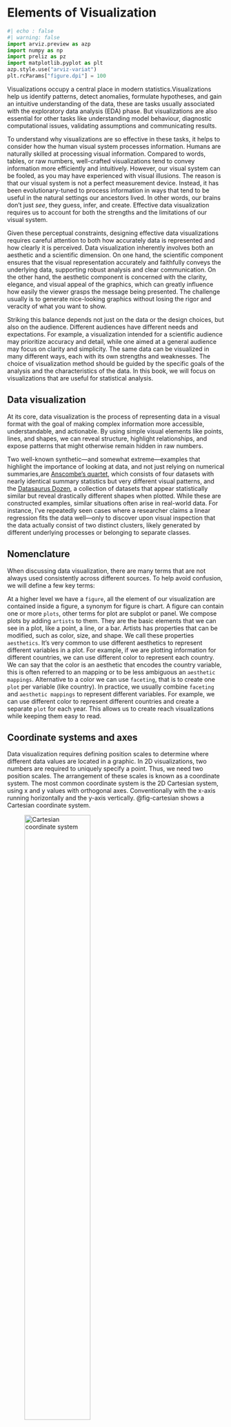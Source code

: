 # Elements of Visualization  {#sec-elements-visualization}

```python
#| echo : false
#| warning: false
import arviz.preview as azp
import numpy as np
import preliz as pz
import matplotlib.pyplot as plt
azp.style.use("arviz-variat")
plt.rcParams["figure.dpi"] = 100
```
Visualizations occupy a central place in modern statistics.Visualizations help us identify patterns, detect anomalies, formulate hypotheses, and gain an intuitive understanding of the data, these are tasks usually associated with the exploratory data analysis (EDA) phase. But visualizations are also essential for other tasks like understanding model behaviour, diagnostic computational issues, validating assumptions and communicating results.

To understand why visualizations are so effective in these tasks, it helps to consider how the human visual system processes information. Humans are naturally skilled at processing visual information. Compared to words, tables, or raw numbers, well-crafted visualizations tend to convey information more efficiently and intuitively. However, our visual system can be fooled, as you may have experienced with visual illusions. The reason is that our visual system is not a perfect measurement device. Instead, it has been evolutionary-tuned to process information in ways that tend to be useful in the natural settings our ancestors lived. In other words, our brains don’t just _see_, they guess, infer, and create. Effective data visualization requires us to account for both the strengths and the limitations of our visual system.

Given these perceptual constraints, designing effective data visualizations requires careful attention to both how accurately data is represented and how clearly it is perceived. Data visualization inherently involves both an aesthetic and a scientific dimension. On one hand, the scientific component ensures that the visual representation accurately and faithfully conveys the underlying data, supporting robust analysis and clear communication. On the other hand, the aesthetic component is concerned with the clarity, elegance, and visual appeal of the graphics, which can greatly influence how easily the viewer grasps the message being presented. The challenge usually is to generate nice-looking graphics without losing the rigor and veracity of what you want to show. 

Striking this balance depends not just on the data or the design choices, but also on the audience. Different audiences have different needs and expectations. For example, a visualization intended for a scientific audience may prioritize accuracy and detail, while one aimed at a general audience may focus on clarity and simplicity. The same data can be visualized in many different ways, each with its own strengths and weaknesses. The choice of visualization method should be guided by the specific goals of the analysis and the characteristics of the data. In this book, we will focus on visualizations that are useful for statistical analysis.


## Data visualization

 At its core, data visualization is the process of representing data in a visual format with the goal of making complex information more accessible, understandable, and actionable. By using simple visual elements like points, lines, and shapes, we can reveal structure, highlight relationships, and expose patterns that might otherwise remain hidden in raw numbers.

Two well-known synthetic—and somewhat extreme—examples that highlight the importance of looking at data, and not just relying on numerical summaries,are [Anscombe’s quartet](https://en.wikipedia.org/wiki/Anscombe%27s_quartet), which consists of four datasets with nearly identical summary statistics but very different visual patterns, and the [Datasaurus Dozen](https://en.wikipedia.org/wiki/Datasaurus_dozen), a collection of datasets that appear statistically similar but reveal drastically different shapes when plotted. While these are constructed examples, similar situations often arise in real-world data. For instance, I’ve repeatedly seen cases where a researcher claims a linear regression fits the data well—only to discover upon visual inspection that the data actually consist of two distinct clusters, likely generated by different underlying processes or belonging to separate classes.  

## Nomenclature

When discussing data visualization, there  are many terms that are not always used consistently across different sources. To help avoid confusion, we will define a few key terms:

At a higher level we have a `figure`, all the element of our visualization are contained inside a figure, a synonym for figure is chart. A figure can contain one or more `plots`, other terms for plot are subplot or panel. We compose plots by adding `artists` to them. They are the basic elements that we can see in a plot, like a point, a line, or a bar. Artists has properties that can be modified, such as color, size, and shape. We call these properties `aesthetics`. It's very common to use different aesthetics to represent different variables in a plot. For example, if we are plotting information for different countries, we can use different color to represent each country. We can say that the color is an aesthetic that encodes the country variable, this is often referred to an mapping or to be less ambiguous an `aesthetic mappings`. Alternative to a color we can use `faceting`, that is to create one `plot` per variable (like country). In practice, we usually combine `faceting` and `aesthetic mappings` to represent different variables. For example, we can use different color to represent different countries and create a separate `plot` for each year. This allows us to create reach visualizations while keeping them easy to read.


## Coordinate systems and axes

Data visualization requires defining position scales to determine where different data values are located in a graphic. In 2D visualizations, two numbers are required to uniquely specify a point. Thus, we need two position scales. The arrangement of these scales is known as a coordinate system. The most common coordinate system is the 2D Cartesian system, using x and y values with orthogonal axes. Conventionally with the x-axis running horizontally and the y-axis vertically. @fig-cartesian shows a Cartesian coordinate system. 

![Cartesian coordinate system](../img/cartesian_coordinates.png){#fig-cartesian width=60%}

In practice, we typically shift the axes so that they do not necessarily pass through the origin (0,0), and instead their location is determined by the data. We do this because it is usually more convenient and easier to read to have the axes to the left and bottom of the figure than in the middle. For instance @fig-cartesian_shifted plots the exact same points shown in @fig-cartesian but with the axes placed automatically by matplotlib.

![Cartesian coordinate system with axes automatically placed by matplotlib based on the data](../img/cartesian_coordinates_shifted.png){#fig-cartesian_shifted width=80%}

Usually, data has units, such as degrees Celsius for temperature, centimetres for length, or kilograms for weight. In case we are plotting variables of different types (and hence different units) we can adjust the aspect ratio of the axes as we wish. We can make a figure short and wide if it fits better on a page or screen. But we can also change the aspect ratio to highlight important differences, for example, if we want to emphasize changes along the y-axis we can make the figure tall and narrow. When both the x and y axes use the same units, it's important to maintain an equal ratio to ensure that the relationship between data points on the graph accurately reflects their quantitative values.

After the cartesian coordinate system, the most common coordinate system is the polar coordinate system. In this system, the position of a point is determined by the distance from the origin and the angle with respect to a reference axis. Polar coordinates are useful for representing periodic data, such as days of the week, or data that is naturally represented in a circular shape, such as wind direction. Figure @fig-polar shows a polar coordinate system.

![Polar coordinate system](../img/polar_coordinates.png){#fig-polar width=60%}



## Good practices and sources of error

Using visualization to deceive third parties should not be the goal of an intellectually honest person, but without being careful we can deceive ourselves and other without even realizing it. For example, it has been known for decades that bar-plots are more effective for comparing values than a pie-charts. The reason is that our perceptual apparatus is quite good at evaluating lengths, but not very good at evaluating areas. @fig-elementary_perceptual_tasks shows different visual elements ordered according to the precision with which the human brain can detect differences and make comparisons between them [@William1984; @Heer2010].

![Scale of elementary perceptual tasks, taken from [The Truthful Art](https://www.amazon.com/Truthful-Art-Data-Charts-Communication/dp/0321934075)](../img/elementary_perceptual_tasks.png){#fig-elementary_perceptual_tasks width=70%}



### General principles for using colours

Human eyes work by essentially perceiving 3 wavelengths, this feature is used in technological devices such as screens to generate all colours from combinations of 3 components, Red, Green, and Blue. This is known as the [RGB color model](https://en.wikipedia.org/wiki/RGB_color_model). But this is not the only possible system. A very common alternative is the CYMK [color model](https://en.wikipedia.org/wiki/CMYK_color_model), Cyan, Yellow, Magenta, and Black. 

To analyze the perceptual attributes of color, it is better to think in terms of Hue, Saturation, and Lightness, [HSL](https://en.wikipedia.org/wiki/HSL_and_HSV) is an alternative representation of the RGB color model.

The hue is what we colloquially call "different colours". Green, red, etc. Saturation is how colourful or washed out we perceive a given color. Two colours with different hues will look more different when they have more saturation. The lightness corresponds to the amount of light emitted (active screens) or reflected (impressions), ranging from black to white:

Varying the tone is useful to easily distinguish categories as shown in @fig-hue.

![Tone variations can be help to distinguish categories.](../img/hue.png){#fig-hue}


In principle, most humans are capable of distinguishing millions of tones, but if we want to associate categories with colours, the effectiveness of distinguishing them decreases drastically as the number of categories increases. This happens not only because the tones will be increasingly closer to each other, but also because we have a limited working memory. Associating a few colours (say 4) with categories (countries, temperature ranges, etc.) is usually easy. But unless there are pre-existing associations, remembering many categories becomes challenging and this exacerbates when colours are close to each other. This requires us to continually alternate between the graphic and the legend or text where the color-category association is indicated. Adding other elements besides color such as shapes can help, but in general, it will be more useful to try to keep the number of categories relatively low. In addition, it is important to take into account the presentation context, if we want to show a figure during a presentation where we only have a few seconds to dedicate to that figure, it is advisable to keep the figure as simple as possible. This may involve removing items and displaying only a subset of the data. If the figure is part of a text, where the reader will have the time to analyze for a longer period, perhaps the complexity can be somewhat greater.
 
Although we mentioned before that human eyes are capable of distinguishing three main colours (red, green, and blue), the ability to distinguish these 3 colours varies between people, to the point that many individuals have difficulty distinguishing some colours. The most common case occurs with red and green. This is why it is important to avoid using those colours. An easy way to avoid this problem is to use *color-blind-friendly* palettes. We'll see later that this is an easy thing to do when using ArviZ.
 
 
Varying the lightness as in @fig-lightness is useful when we want to represent a continuous scale. With the hue-based palette (left), it's quite difficult to determine that our data shows two "spikes", whereas this is easier to see with the lightness-modifying palette (right).  Varying the lightness helps to see the structure of the data since changes in lightness are more intuitively processed as quantitative changes. 

![Hue-based palette (left) vs lightness-modifying palette (right)](../img/lightness.png){#fig-lightness}

One detail that we should note is that the graph on the right of @fig-lightness does not change only the lightness, it is not a map in gray or blue scales. That palette also changes the hue but in a very subtle way. This makes it aesthetically more pleasing and the subtle variation in hue contributes to increasing the perceptual distance between two values and therefore the ability to distinguish small differences.

When using colours to represent numerical variables it is important to use uniformly perceptual maps like those offered by [matplotlib](https://matplotlib.org/stable/users/explain/colors/colormaps.html) or [colorcet](https://colorcet.holoviz.org/). These are maps where the colours vary in such a way that they adequately reflect changes in the data. Not all colormaps are perceptually uniform. Obtaining them is not trivial. @fig-colormaps shows the same image using different colormaps. We can see that widely used maps such as jet (also called rainbow) generate distortions in the image. In contrast **viridis**, a perceptually uniform color map does not generate such distortions.


![non-uniformly perceptual maps like jet can be very misleading](../img/colormaps.png){#fig-colormaps}

A common criticism of perceptually smooth maps is that they appear more "flat" or "boring" at first glance. And instead maps like `Jet`, show greater contrast. But that is precisely one of the problems with maps like `Jet`, the magnitude of these contrasts does not correlate with changes in the data, so even extremes can occur, such as showing contrasts that are not there and hiding differences that are truly there.


## Style sheets

Matplotlib allows users to easily switch between plotting styles by defining style sheets. ArviZ is delivered with a few additional styles that can be applied globally by writing `az.style.use(name_of_style)` or inside a `with` statement.


::: {.panel-tabset}
## variant
```python
#| code-fold: true
#| label: fig-style_variat
#| fig-cap: "arviz-variat style use a color-blind friendly palette"
azp.style.use('arviz-variat')
x = np.linspace(0, 1, 100)
dist = pz.Beta(2, 5).pdf(x)

fig = plt.figure(figsize=(4.5, 2.5))
for i in range(10):
    plt.plot(x, dist - i, f'C{i}', label=f'C{i}', lw=3)
plt.xlabel('x')
plt.ylabel('f(x)', rotation=0, labelpad=15);
```

## cetrino
```python
#| code-fold: true
#| label: fig-style_cetrino
#| fig-cap: "arviz-cetrino style use a color-blind friendly palette"
azp.style.use('arviz-cetrino')
x = np.linspace(0, 1, 100)
dist = pz.Beta(2, 5).pdf(x)

fig = plt.figure(figsize=(4.5, 2.5))
for i in range(10):
    plt.plot(x, dist - i, f'C{i}', label=f'C{i}', lw=3)
plt.xlabel('x')
plt.ylabel('f(x)', rotation=0, labelpad=15);
```

## vibrant
```python
#| code-fold: true
#| label: fig-style_vibrant
#| fig-cap: "arviz-vibrant style use a color-blind friendly palette"
azp.style.use('arviz-vibrant')
x = np.linspace(0, 1, 100)
dist = pz.Beta(2, 5).pdf(x)

fig = plt.figure(figsize=(4.5, 2.5))
for i in range(10):
    plt.plot(x, dist - i, f'C{i}', label=f'C{i}', lw=3)
plt.xlabel('x')
plt.ylabel('f(x)', rotation=0, labelpad=15);
```
:::


The color palettes in ArviZ were designed with the help of [colorcyclepicker](https://colorcyclepicker.mpetroff.net). Other palettes distributed with ArviZ are `'arviz-cetrino'`, and `'arviz-vibrant'`. To list all available styles use `azp.style.available()`.

If you need to do plots in grey-scale we recommend restricting yourself to the first 3 colours of the ArviZ palettes, or the last 3 of `arviz-variat` otherwise, you may need to use different [line styles](https://matplotlib.org/api/_as_gen/matplotlib.lines.Line2D.html#matplotlib.lines.Line2D.set_linestyle) or [different markers](https://matplotlib.org/api/markers_api.html#module-matplotlib.markers).

